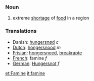 ===Noun===

#extreme [[shortage]] of [[food]] in a region

===Translations===
* Danish: [[hungersnød]] ''c''
*[[Dutch]]: [[hongersnood]] ''m''
*[[Frisian]]: [[hongersneed]], [[breakrapte]]
*[[French]]: famine ''f''
*[[German]]: [[Hungersnot]] ''f''

[[et:Famine]]
[[it:famine]]